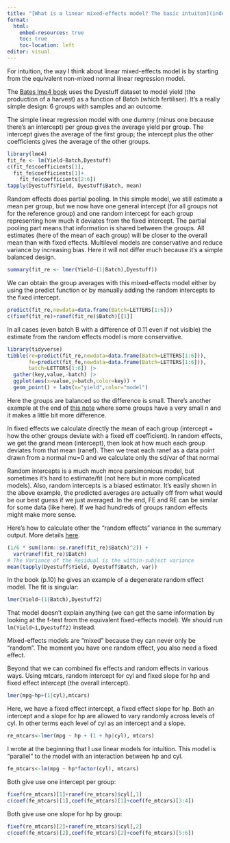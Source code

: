 ```yaml
---
title: "[What is a linear mixed-effects model? The basic intuiton](index.html)"
format:
  html:
    embed-resources: true
    toc: true
    toc-location: left
editor: visual
---
```


For intuition, the way I think about linear mixed-effects model is by starting from the equivalent non-mixed normal linear regression model.

The [Bates lme4 book](https://stat.ethz.ch/\~maechler/MEMo-pages/lMMwR.pdf) uses the Dyestuff dataset to model yield (the production of a harvest) as a function of Batch (which fertiliser). It's a really simple design: 6 groups with samples and an outcome.

The simple linear regression model with one dummy (minus one because there's an intercept) per group gives the average yield per group. The intercept gives the average of the first group; the intercept plus the other coefficients gives the average of the other groups.

```r
library(lme4)
fit_fe <- lm(Yield~Batch,Dyestuff)
c(fit_fe$coefficients[1],
  fit_fe$coefficients[1]+
    fit_fe$coefficients[2:6])
tapply(Dyestuff$Yield, Dyestuff$Batch, mean)
```

Random effects does partial pooling. In this simple model, we still estimate a mean per group, but we now have one general intercept (for all groups not for the reference group) and one random intercept for each group representing how much it deviates from the fixed intercept. The partial pooling part means that information is shared between the groups. All estimates (here of the mean of each group) will be closer to the overall mean than with fixed effects. Multilevel models are conservative and reduce variance by increasing bias. Here it will not differ much because it's a simple balanced design.

```r
summary(fit_re <- lmer(Yield~(1|Batch),Dyestuff))
```

We can obtain the group averages with this mixed-effects model either by using the predict function or by manually adding the random intercepts to the fixed intercept.

```r
predict(fit_re,newdata=data.frame(Batch=LETTERS[1:6]))
c(fixef(fit_re)+ranef(fit_re)$Batch)[[1]]
```

In all cases (even batch B with a difference of 0.11 even if not visible) the estimate from the random effects model is more conservative.

```r
library(tidyverse)
tibble(re=predict(fit_re,newdata=data.frame(Batch=LETTERS[1:6])),
       fe=predict(fit_fe,newdata=data.frame(Batch=LETTERS[1:6])),
       batch=LETTERS[1:6]) |>
  gather(key,value,-batch) |>
  ggplot(aes(x=value,y=batch,color=key)) + 
  geom_point() + labs(x="yield",color="model")
```

Here the groups are balanced so the difference is small. There's another example at the end of [this note](Being-Bayesian-Frequentist.html) where some groups have a very small n and it makes a little bit more difference. 

In fixed effects we calculate directly the mean of each group (intercept + how the other groups deviate with a fixed eff coefficient). In random effects, we get the grand mean (intercept), then look at how much each group deviates from that mean (ranef). Then we treat each ranef as a data point drawn from a normal mu=0 and we calculate only the sd/var of that normal

Random intercepts is a much much more parsimonious model, but sometimes it's hard to estimate/fit (not here but in more complicated models). Also, random intercepts is a biased estimator. It's easily shown in the above example, the predicted averages are actually off from what would be our best guess if we just averaged. In the end, FE and RE can be similar for some data (like here). If we had hundreds of groups random effects might make more sense. 

Here's how to calculate other the "random effects" variance in the summary output. More details [here](https://stats.stackexchange.com/questions/68106/understanding-the-variance-of-random-effects-in-lmer-models).

```r
(1/6 * sum((arm::se.ranef(fit_re)$Batch)^2)) +
  var(ranef(fit_re)$Batch)
# The Variance of the Residual is the within-subject variance
mean(tapply(Dyestuff$Yield, Dyestuff$Batch, var))
```

In the book (p.10) he gives an example of a degenerate random effect model. The fit is singular:

```r
lmer(Yield~(1|Batch),Dyestuff2)
```

That model doesn't explain anything (we can get the same information by looking at the f-test from the equivalent fixed-effects model). We should run `lm(Yield~1,Dyestuff2)` instead.

Mixed-effects models are "mixed" because they can never only be "random". The moment you have one random effect, you also need a fixed effect.

Beyond that we can combined fix effects and random effects in various ways. Using mtcars, random intercept for cyl and fixed slope for hp and fixed effect intercept (the overall intercept).

```r
lmer(mpg~hp+(1|cyl),mtcars)
```

Here, we have a fixed effect intercept, a fixed effect slope for hp. Both an intercept and a slope for hp are allowed to vary randomly across levels of cyl. In other terms each level of cyl as an intercept and a slope.

```r
re_mtcars<-lmer(mpg ~ hp + (1 + hp|cyl), mtcars)
```

I wrote at the beginning that I use linear models for intuition. This model is "parallel" to the model with an interaction between hp and cyl.

```r
fe_mtcars<-lm(mpg ~ hp*factor(cyl), mtcars)
```

Both give use one intercept per group:

```r
fixef(re_mtcars)[1]+ranef(re_mtcars)$cyl[,1]
c(coef(fe_mtcars)[1],coef(fe_mtcars)[1]+coef(fe_mtcars)[3:4])
```

Both give use one slope for hp by group:

```r
fixef(re_mtcars)[2]+ranef(re_mtcars)$cyl[,2]
c(coef(fe_mtcars)[2],coef(fe_mtcars)[2]+coef(fe_mtcars)[5:6])
```